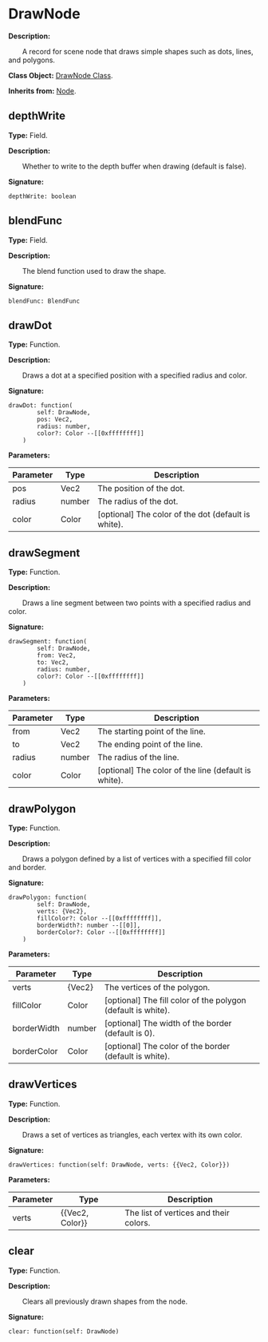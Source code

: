 
# DrawNode

**Description:**

&emsp;&emsp;A record for scene node that draws simple shapes such as dots, lines, and polygons.

**Class Object:** [DrawNode Class](/docs/api/Class%20Object/DrawNode).

**Inherits from:** [Node](/docs/api/Class/Node).

## depthWrite

**Type:** Field.

**Description:**

&emsp;&emsp;Whether to write to the depth buffer when drawing (default is false).

**Signature:**
```tl
depthWrite: boolean
```

## blendFunc

**Type:** Field.

**Description:**

&emsp;&emsp;The blend function used to draw the shape.

**Signature:**
```tl
blendFunc: BlendFunc
```

## drawDot

**Type:** Function.

**Description:**

&emsp;&emsp;Draws a dot at a specified position with a specified radius and color.

**Signature:**
```tl
drawDot: function(
		self: DrawNode,
		pos: Vec2,
		radius: number,
		color?: Color --[[0xffffffff]]
	)
```

**Parameters:**

| Parameter | Type | Description |
| --- | --- | --- |
| pos | Vec2 | The position of the dot. |
| radius | number | The radius of the dot. |
| color | Color | [optional] The color of the dot (default is white). |

## drawSegment

**Type:** Function.

**Description:**

&emsp;&emsp;Draws a line segment between two points with a specified radius and color.

**Signature:**
```tl
drawSegment: function(
		self: DrawNode,
		from: Vec2,
		to: Vec2,
		radius: number,
		color?: Color --[[0xffffffff]]
	)
```

**Parameters:**

| Parameter | Type | Description |
| --- | --- | --- |
| from | Vec2 | The starting point of the line. |
| to | Vec2 | The ending point of the line. |
| radius | number | The radius of the line. |
| color | Color | [optional] The color of the line (default is white). |

## drawPolygon

**Type:** Function.

**Description:**

&emsp;&emsp;Draws a polygon defined by a list of vertices with a specified fill color and border.

**Signature:**
```tl
drawPolygon: function(
		self: DrawNode,
		verts: {Vec2},
		fillColor?: Color --[[0xffffffff]],
		borderWidth?: number --[[0]],
		borderColor?: Color --[[0xffffffff]]
	)
```

**Parameters:**

| Parameter | Type | Description |
| --- | --- | --- |
| verts | {Vec2} | The vertices of the polygon. |
| fillColor | Color | [optional] The fill color of the polygon (default is white). |
| borderWidth | number | [optional] The width of the border (default is 0). |
| borderColor | Color | [optional] The color of the border (default is white). |

## drawVertices

**Type:** Function.

**Description:**

&emsp;&emsp;Draws a set of vertices as triangles, each vertex with its own color.

**Signature:**
```tl
drawVertices: function(self: DrawNode, verts: {{Vec2, Color}})
```

**Parameters:**

| Parameter | Type | Description |
| --- | --- | --- |
| verts | {{Vec2, Color}} | The list of vertices and their colors. |

## clear

**Type:** Function.

**Description:**

&emsp;&emsp;Clears all previously drawn shapes from the node.

**Signature:**
```tl
clear: function(self: DrawNode)
```